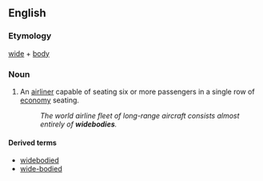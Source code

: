 ==English==
===Etymology===
[[wide]] + [[body]]

===Noun===
{{en-noun|widebodies}}

# {{aeronautics}} An [[airliner]] capable of seating six or more passengers in a single row of [[economy]] seating.
#: ''The world airline fleet of long-range aircraft consists almost entirely of '''widebodies'''.''

====Derived terms====
*[[widebodied]]
*[[wide-bodied]]